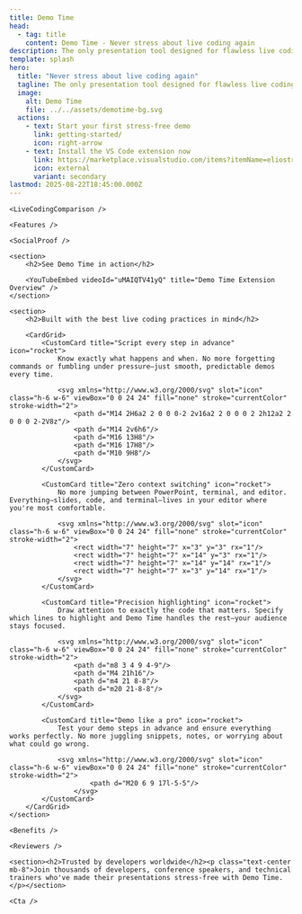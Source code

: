 ```yaml
---
title: Demo Time
head:
  - tag: title
    content: Demo Time - Never stress about live coding again
description: The only presentation tool designed for flawless live coding. Script your demos to perfection—no typos, no missteps, just professional presentations every time.
template: splash
hero:
  title: "Never stress about live coding again"
  tagline: The only presentation tool designed for flawless live coding demos. Script your coding presentations to perfection—no typos, no missteps, just professional results every time. Execute demonstrations step-by-step, advance through slides effortlessly, and focus on your audience instead of worrying about errors. Works in VS Code, Cursor, or any other VS Code-based editor.
  image:
    alt: Demo Time
    file: ../../assets/demotime-bg.svg
  actions:
    - text: Start your first stress-free demo
      link: getting-started/
      icon: right-arrow
    - text: Install the VS Code extension now
      link: https://marketplace.visualstudio.com/items?itemName=eliostruyf.vscode-demo-time
      icon: external
      variant: secondary
lastmod: 2025-08-22T18:45:00.000Z
---
```



<div class="space-y-24">
	<Preview />

	<LiveCodingComparison />

	<Features />

	<SocialProof />

	<section>
		<h2>See Demo Time in action</h2>

		<YouTubeEmbed videoId="uMAIQTV41yQ" title="Demo Time Extension Overview" />
	</section>

	<section>
		<h2>Built with the best live coding practices in mind</h2>

		<CardGrid>
			<CustomCard title="Script every step in advance" icon="rocket">
				Know exactly what happens and when. No more forgetting commands or fumbling under pressure—just smooth, predictable demos every time.

				<svg xmlns="http://www.w3.org/2000/svg" slot="icon" class="h-6 w-6" viewBox="0 0 24 24" fill="none" stroke="currentColor" stroke-width="2">
					<path d="M14 2H6a2 2 0 0 0-2 2v16a2 2 0 0 0 2 2h12a2 2 0 0 0 2-2V8z"/>
					<path d="M14 2v6h6"/>
					<path d="M16 13H8"/>
					<path d="M16 17H8"/>
					<path d="M10 9H8"/>
				</svg>
			</CustomCard>

			<CustomCard title="Zero context switching" icon="rocket">
				No more jumping between PowerPoint, terminal, and editor. Everything—slides, code, and terminal—lives in your editor where you're most comfortable.

				<svg xmlns="http://www.w3.org/2000/svg" slot="icon" class="h-6 w-6" viewBox="0 0 24 24" fill="none" stroke="currentColor" stroke-width="2">
					<rect width="7" height="7" x="3" y="3" rx="1"/>
					<rect width="7" height="7" x="14" y="3" rx="1"/>
					<rect width="7" height="7" x="14" y="14" rx="1"/>
					<rect width="7" height="7" x="3" y="14" rx="1"/>
				</svg>
			</CustomCard>

			<CustomCard title="Precision highlighting" icon="rocket">
				Draw attention to exactly the code that matters. Specify which lines to highlight and Demo Time handles the rest—your audience stays focused.

				<svg xmlns="http://www.w3.org/2000/svg" slot="icon" class="h-6 w-6" viewBox="0 0 24 24" fill="none" stroke="currentColor" stroke-width="2">
					<path d="m8 3 4 9 4-9"/>
					<path d="M4 21h16"/>
					<path d="m4 21 8-8"/>
					<path d="m20 21-8-8"/>
				</svg>
			</CustomCard>

			<CustomCard title="Demo like a pro" icon="rocket">
				Test your demo steps in advance and ensure everything works perfectly. No more juggling snippets, notes, or worrying about what could go wrong.

				<svg xmlns="http://www.w3.org/2000/svg" slot="icon" class="h-6 w-6" viewBox="0 0 24 24" fill="none" stroke="currentColor" stroke-width="2">
						<path d="M20 6 9 17l-5-5"/>
					</svg>
			</CustomCard>
		</CardGrid>
	</section>

	<Benefits />

	<Reviewers />

	<section><h2>Trusted by developers worldwide</h2><p class="text-center mb-8">Join thousands of developers, conference speakers, and technical trainers who've made their presentations stress-free with Demo Time.</p></section>

	<Cta />
</div>